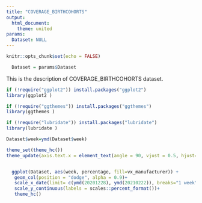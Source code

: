 ```yaml
---
title: "COVERAGE_BIRTHCOHORTS"
output: 
  html_document:
    theme: united
params:
  Dataset: NULL
---
```


```r
knitr::opts_chunk$set(echo = FALSE)
```

```r
  Dataset = params$Dataset
```

This is the description of COVERAGE_BIRTHCOHORTS dataset.

```r
if (!require("ggplot2")) install.packages("ggplot2")
library(ggplot2 )

if (!require("ggthemes")) install.packages("ggthemes")
library(ggthemes )

if (!require("lubridate")) install.packages("lubridate")
library(lubridate )

Dataset$week=ymd(Dataset$week)

theme_set(theme_hc())
theme_update(axis.text.x = element_text(angle = 90, vjust = 0.5, hjust=1))


  ggplot(Dataset, aes(week, percentage, fill=vx_manufacturer)) +   
   geom_col(position = "dodge", alpha = 0.9)+
   scale_x_date(limit= c(ymd(20201228), ymd(20210222)), breaks="1 week")+
   scale_y_continuous(labels = scales::percent_format())+
   theme_hc()
```